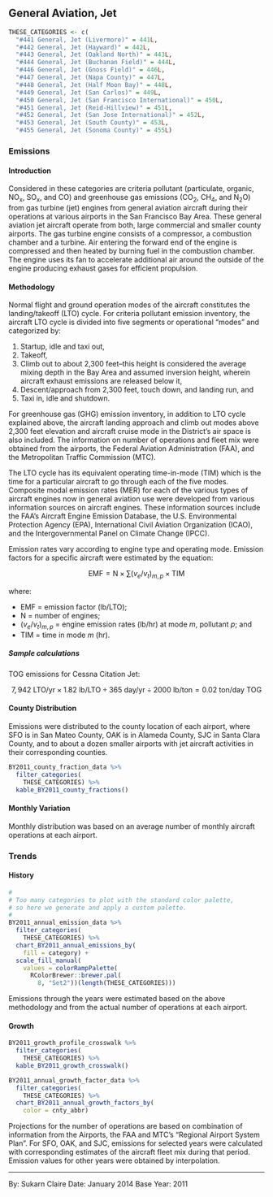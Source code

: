 ## General Aviation, Jet

```r
THESE_CATEGORIES <- c(
  "#441 General, Jet (Livermore)" = 441L,
  "#442 General, Jet (Hayward)" = 442L, 
  "#443 General, Jet (Oakland North)" = 443L,
  "#444 General, Jet (Buchanan Field)" = 444L,
  "#446 General, Jet (Gnoss Field)" = 446L,
  "#447 General, Jet (Napa County)" = 447L,
  "#448 General, Jet (Half Moon Bay)" = 448L,
  "#449 General, Jet (San Carlos)" = 449L,
  "#450 General, Jet (San Francisco International)" = 450L,
  "#451 General, Jet (Reid-Hillview)" = 451L,
  "#452 General, Jet (San Jose International)" = 452L,
  "#453 General, Jet (South County)" = 453L,
  "#455 General, Jet (Sonoma County)" = 455L)
```

### Emissions

#### Introduction {-}

Considered in these categories are criteria pollutant (particulate, organic, NO~x~, SO~x~, and CO) and greenhouse gas emissions (CO~2~, CH~4~, and N~2~O) from gas turbine (jet) engines from general aviation aircraft during their operations at various airports in the San Francisco Bay Area. These general aviation jet aircraft operate from both, large commercial and smaller county airports. The gas turbine engine consists of a compressor, a combustion chamber and a turbine. Air entering the forward end of the engine is compressed and then heated by burning fuel in the combustion chamber. The engine uses its fan to accelerate additional air around the outside of the engine producing exhaust gases for efficient propulsion.

#### Methodology {-}

Normal flight and ground operation modes of the aircraft constitutes the landing/takeoff (LTO) cycle. For criteria pollutant emission inventory, the aircraft LTO cycle is divided into five segments or operational "modes" and categorized by:

1. Startup, idle and taxi out,
2. Takeoff,
3. Climb out to about 2,300 feet--this height is considered the average mixing
depth in the Bay Area and assumed inversion height, wherein aircraft exhaust
emissions are released below it,
4. Descent/approach from 2,300 feet, touch down, and landing run, and
5. Taxi in, idle and shutdown.

For greenhouse gas (GHG) emission inventory, in addition to LTO cycle explained above, the aircraft landing approach and climb out modes above 2,300 feet elevation and aircraft cruise mode in the District's air space is also included.
The information on number of operations and fleet mix were obtained from the airports, the Federal Aviation Administration (FAA), and the Metropolitan Traffic Commission (MTC).

The LTO cycle has its equivalent operating time-in-mode (TIM) which is the time for a particular aircraft to go through each of the five modes. Composite modal emission rates (MER) for each of the various types of aircraft engines now in general aviation use were developed from various information sources on aircraft engines. These information sources include the FAA's Aircraft Engine Emission Database, the U.S. Environmental Protection Agency (EPA), International Civil Aviation Organization (ICAO), and the Intergovernmental Panel on Climate Change (IPCC).

Emission rates vary according to engine type and operating mode. Emission factors for a specific aircraft were estimated by the equation:

$$
\text{EMF} = \text{N} \times \sum{\left( v_e / v_t \right)_{m,p}} \times \text{TIM}
$$

where:

<div class="nobullet">

- $\text{EMF}$ = emission factor (lb/LTO);
- $\text{N}$ = number of engines;
- $\left( v_e / v_t \right)_{m,p}$ = engine emission rates (lb/hr) at mode $m$, pollutant $p$; and
- $\text{TIM}$ = time in mode $m$ (hr).

</div>

##### Sample calculations {-} 

TOG emissions for Cessna Citation Jet:

$$
7,942\ \text{LTO/yr} \times 1.82\ \text{lb/LTO} \div 365\ \text{day/yr} \div \text{2000 lb/ton} = 0.02\ \text{ton/day}\ \text{TOG}
$$

#### County Distribution {-}

Emissions were distributed to the county location of each airport, where SFO is in San Mateo County, OAK is in Alameda County, SJC in Santa Clara County, and to about a dozen smaller airports with jet aircraft activities in their corresponding counties.

```r
BY2011_county_fraction_data %>%
  filter_categories(
    THESE_CATEGORIES) %>%
  kable_BY2011_county_fractions()
```

#### Monthly Variation {-}

Monthly distribution was based on an average number of monthly aircraft operations at each airport.

### Trends

#### History {-}

```r
#
# Too many categories to plot with the standard color palette,
# so here we generate and apply a custom palette.
#
BY2011_annual_emission_data %>%
  filter_categories(
    THESE_CATEGORIES) %>%
  chart_BY2011_annual_emissions_by(
    fill = category) +
  scale_fill_manual(
    values = colorRampPalette(
      RColorBrewer::brewer.pal(
        8, "Set2"))(length(THESE_CATEGORIES)))
```

Emissions through the years were estimated based on the above methodology and from the actual number of operations at each airport.

#### Growth {-}

```r
BY2011_growth_profile_crosswalk %>%
  filter_categories(
    THESE_CATEGORIES) %>%
  kable_BY2011_growth_crosswalk()
```

```r
BY2011_annual_growth_factor_data %>%
  filter_categories(
    THESE_CATEGORIES) %>%
  chart_BY2011_annual_growth_factors_by(
    color = cnty_abbr) 
```

Projections for the number of operations are based on combination of information from the Airports, the FAA and MTC's "Regional Airport System Plan". For SFO, OAK, and SJC, emissions for selected years were calculated with corresponding estimates of the aircraft fleet mix during that period. Emission values for other years were obtained by interpolation.

***

By: Sukarn Claire 
Date: January 2014 
Base Year: 2011
